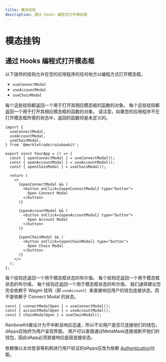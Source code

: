 ```yaml
---
title: 模态挂钩
description: 通过 Hooks 编程式打开模态框
---
```


# 模态挂钩

## 通过 Hooks 编程式打开模态框

以下提供的挂钩允许在您的应用程序的任何地方以编程方式打开模态框。

- `useConnectModal`
- `useAccountModal`
- `useChainModal`

每个这些挂钩都返回一个用于打开其相应模态框的函数的对象。 每个这些挂钩都返回一个用于打开其相应模态框的函数的对象。 请注意，如果您的应用程序不在打开模态框所需的状态中，返回的函数将是未定义的。 

```tsx
import {
  useConnectModal,
  useAccountModal,
  useChainModal,
} from '@merkletrade/rainbowkit';

export const YourApp = () => {
  const { openConnectModal } = useConnectModal();
  const { openAccountModal } = useAccountModal();
  const { openChainModal } = useChainModal();

  return (
    <>
      {openConnectModal && (
        <button onClick={openConnectModal} type="button">
          Open Connect Modal
        </button>
      )}

      {openAccountModal && (
        <button onClick={openAccountModal} type="button">
          Open Account Modal
        </button>
      )}

      {openChainModal && (
        <button onClick={openChainModal} type="button">
          Open Chain Modal
        </button>
      )}
    </>
  );
};
```

每个挂钩还返回一个用于模态框状态的布尔值。 每个挂钩还返回一个用于模态框状态的布尔值。 每个挂钩还返回一个用于模态框状态的布尔值。 我们通常建议您完全依赖于 Wagmi 挂钩（即 `useAccount`）来直接响应用户的钱包连接状态，而不是依赖于 Connect Modal 的状态。

```tsx
const { connectModalOpen } = useConnectModal();
const { accountModalOpen } = useAccountModal();
const { chainModalOpen } = useChainModal();
```

RainbowKit被设计为不中断且响应迅速，所以不论用户是否已连接他们的钱包，dApps应始终为用户呈现界面。 用户可以直接通过MetaMask连接或断开他们的钱包，因此dApp必须直接响应底层连接状态。 

依赖像以太坊登录等机制进行用户验证的dApps应改为依赖 [Authentication](/docs/authentication)功能。
